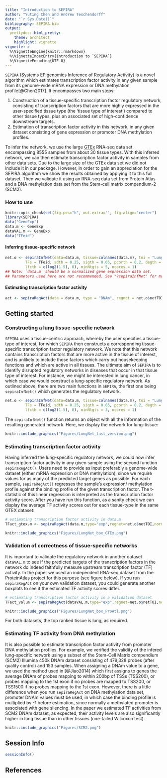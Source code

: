 ```yaml
---
title: "Introduction to SEPIRA"
author: "Yuting Chen and Andrew Teschendorff"
date: "`r Sys.Date()`"
bibliography: SEPIRA.bib
output:
  prettydoc::html_pretty:
    theme: architect
    highlight: vignette
vignette: >
  %\VignetteEngine{knitr::rmarkdown}
  %\VignetteIndexEntry{Introduction to `SEPIRA`}
  %\VignetteEncoding{UTF-8}
---
```



`SEPIRA` (Systems EPigenomics Inference of Regulatory Activity) is a novel algorithm which estimates transcription factor activity in any given sample from its genome-wide mRNA expression or DNA methylation profile[@Chen2017]. It encompasses two main steps:

1. Construction of a tissue-specific transcription factor regulatory network, consisting of transcription factors that are more highly expressed in the user-specified tissue type (the 'tissue type of interest') compared to other tissue types, plus an associated set of high-confidence downstream targets.
2. Estimation of transcription factor activity in this network, in any given dataset consisting of gene expression or promoter DNA methylation profiles.

To infer the network, we use the large [GTEx](https://www.gtexportal.org/home/) RNA-seq data set encompassing 8555 samples from about 30 tissue types. With this inferred network, we can then estimate transcription factor activity in samples from other data sets. Due to the large size of the GTEx data set we did not include it in our package. However, in order to gain an appreciation for the SEPIRA algorithm we show the results obtained by applying it to this full dataset. Then we validate it using an RNA-seq data set from Protein Atlas and a DNA methylation data set from the Stem-cell matrix compendium-2 (SCM2).

### How to use
```r
knitr::opts_chunk$set(fig.pos="h", out.extra='', fig.align="center")
library(SEPIRA)
data("GeneExp")
data.m <- GeneExp
dataVAL.m <- GeneExp
data("TFeid")
```

#### Inferring tissue-specific network
```r
net.o <- sepiraInfNet(data=data.m, tissue=colnames(data.m), toi = "Lung", cft = "Blood",
         TFs = TFeid, sdth = 0.25, sigth = 0.05, pcorth = 0.2, degth = c(0.05, 0.05),
         lfcth = c(log2(1.5), 0), minNtgts = 5, ncores = 1)
## Note: `data.m` should be a normalized gene expression data set.
## Parameters used here are not recommended. See "?sepiraInfNet" for more info.
```



#### Estimating transcription factor activity
```r
act <- sepiraRegAct(data = data.m, type = "DNAm", regnet = net.o$netTOI, norm = "z", ncores = 1)
```

## Getting started
### Constructing a lung tissue-specific network
`SEPIRA` uses a tissue-centric approach, whereby the user specifies a tissue-type of interest, for which `SEPIRA` then constructs a corresponding tissue-specific transcription factor regulatory network. We note that this network contains transcription factors that are more active in the tissue of interest, and is unlikely to include those factors which carry out housekeeping functions and which are active in all tissues. The ultimate aim of `SEPIRA` is to identify disrupted regulatory networks in diseases that occur in that tissue type of interest. For instance, we might be interested in lung cancer, in which case we would construct a lung-specific regulatory network. As outlined above, there are two main functions in `SEPIRA`, the first one being `sepiraInfNet()` which generates the regulatory network.

```r
net.o <- sepiraInfNet(data=data.m, tissue=colnames(data.m), toi = "Lung", cft = "Blood",
         TFs = TFeid, sdth = 0.25, sigth = 0.05, pcorth = 0.2, degth = c(0.05, 0.05),
         lfcth = c(log2(1.5), 0), minNtgts = 3, ncores = 1)
```

The `sepiraInfNet()` function returns an object with all the information of the resulting generated network. Here, we display the network for lung-tissue:

```r
knitr::include_graphics("Figures/LungNet_last_version.png")
```

### Estimating transcription factor activity
Having inferred the lung-specific regulatory network, we could now infer transcription factor activity in any given sample using the second function `sepiraRegAct()`. Users need to provide as input preferably a genome-wide dataset (either mRNA expression or DNA methylation), since we require values for as many of the predicted target genes as possible. For each sample, `sepiraRegAct()` regresses the sample's expression/ methylation profile against the binding profile of the given transcription factor. The t-statistic of this linear regression is interpreted as the transcription factor activity score. After you have run this function, as a sanity check we can display the average TF activity scores out for each tissue-type in the same GTEX dataset: 

```r
# estimating transcription factor activity in data.m
TFact_gtex.m <- sepiraRegAct(data.m,type="exp",regnet=net.o$netTOI,norm="z",ncores=1)
```

```r
knitr::include_graphics("Figures/LungNet_box_GTEx.png")
```

### Validation of correctness of tissue-specific networks
It is important to validate the regulatory network in another dataset `dataVAL.m` to see if the predicted targets of the transcription factors in the network do indeed faithfully measure upstream transcription factor (TF) activity. In the paper we used an independent RNA-seq dataset from the ProteinAtlas project for this purpose (see figure below). If you run `sepiraRegAct` on your own validation dataset, you could generate another boxplots to see if the estimated TF activity scores differ.

```r
# estimating transcription factor activity in a validation dataset
TFact_val.m <- sepiraRegAct(dataVAL.m,type="exp",regnet=net.o$netTOI,norm="z",ncores=1)
```

```r
knitr::include_graphics("Figures/LungNet_box_ProAtl.png")
```

For both datasets, the top ranked tissue is lung, as required.

### Estimating TF activity from DNA methylation
It is also possible to estimate transcription factor activity from promoter DNA methylation profiles. For example, we verified the validity of the infered lung-specific network using a subset of the Stem-Cell Matrix compendium (SCM2) Illumina 450k DNAm dataset consisting of 479,328 probes (after quality control) and 153 samples. When assigning a DNAm value to a gene, we used the method used in [@Jiao2014] which first assigns to genes the average DNAm of probes mapping to within 200bp of TSSs (TSS200), or probes mapping to the 1st exon if no probes are mapped to TSS200, or TSS1500 if no probes mapping to the 1st exon. However, there is a little difference when you run `sepiraRegAct` on DNA methylation data set, promoter DNAm values must be used, in which case the binding profile is multiplied by -1 before estimation, since normally a methylated promoter is associated with gene silencing.
In the paper we estimated TF activities from SCM2 DNAm dataset, as expected, their activity levels are also significantly higher in lung tissue than in other tissues (one-tailed Wilcoxon test).

```r
knitr::include_graphics("Figures/SCM2.png")
```

## Session Info

```r
sessionInfo()
```

## References

